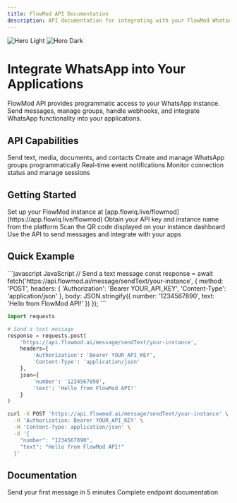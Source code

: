 ```yaml
---
title: FlowMod API Documentation
description: API documentation for integrating with your FlowMod WhatsApp instance.
---
```


<img
  className="block dark:hidden"
  src="/images/hero-test.png"
  alt="Hero Light"
/>
<img
  className="hidden dark:block"
  src="/images/hero-test.png"
  alt="Hero Dark"
/>

# Integrate WhatsApp into Your Applications

FlowMod API provides programmatic access to your WhatsApp instance. Send messages, manage groups, handle webhooks, and integrate WhatsApp functionality into your applications.

## API Capabilities

<CardGroup cols={2}>
  <Card title="Messaging" icon="message" iconType="duotone">
    Send text, media, documents, and contacts
  </Card>
  <Card title="Groups" icon="users" iconType="duotone">
    Create and manage WhatsApp groups programmatically
  </Card>
  <Card title="Webhooks" icon="webhook" iconType="duotone">
    Real-time event notifications
  </Card>
  <Card title="Instance Management" icon="server" iconType="duotone">
    Monitor connection status and manage sessions
  </Card>
</CardGroup>

## Getting Started

<Steps>
  <Step title="Get Your Instance">
    Set up your FlowMod instance at [app.flowiq.live/flowmod](https://app.flowiq.live/flowmod)
  </Step>
  <Step title="Get API Credentials">
    Obtain your API key and instance name from the platform
  </Step>
  <Step title="Connect WhatsApp">
    Scan the QR code displayed on your instance dashboard
  </Step>
  <Step title="Start Coding">
    Use the API to send messages and integrate with your apps
  </Step>
</Steps>

## Quick Example

<CodeGroup>
```javascript JavaScript
// Send a text message
const response = await fetch('https://api.flowmod.ai/message/sendText/your-instance', {
  method: 'POST',
  headers: {
    'Authorization': 'Bearer YOUR_API_KEY',
    'Content-Type': 'application/json'
  },
  body: JSON.stringify({
    number: '1234567890',
    text: 'Hello from FlowMod API!'
  })
});
```

```python Python
import requests

# Send a text message
response = requests.post(
    'https://api.flowmod.ai/message/sendText/your-instance',
    headers={
        'Authorization': 'Bearer YOUR_API_KEY',
        'Content-Type': 'application/json'
    },
    json={
        'number': '1234567890',
        'text': 'Hello from FlowMod API!'
    }
)
```

```bash cURL
curl -X POST 'https://api.flowmod.ai/message/sendText/your-instance' \
  -H 'Authorization: Bearer YOUR_API_KEY' \
  -H 'Content-Type: application/json' \
  -d '{
    "number": "1234567890",
    "text": "Hello from FlowMod API!"
  }'
```
</CodeGroup>

## Documentation

<CardGroup cols={2}>
  <Card
    title="Quick Start"
    icon="play"
    href="/quickstart"
  >
    Send your first message in 5 minutes
  </Card>
  <Card
    title="API Reference"
    icon="book"
    href="/api-reference/introduction"
  >
    Complete endpoint documentation
  </Card>
</CardGroup>
